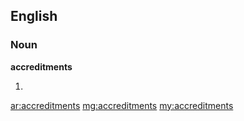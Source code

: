 ==English==

===Noun===
'''accreditments'''

# {{plural of|[[accreditment]]}}

[[ar:accreditments]]
[[mg:accreditments]]
[[my:accreditments]]